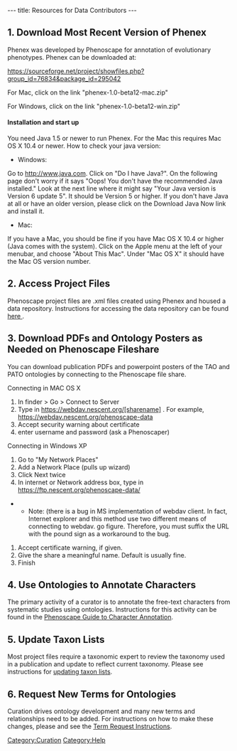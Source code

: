 ---
title: Resources for Data Contributors
---

==1. Download Most Recent Version of Phenex==

Phenex was developed by Phenoscape for annotation of evolutionary phenotypes.  Phenex can be downloaded at:

https://sourceforge.net/project/showfiles.php?group_id=76834&package_id=295042

For Mac, click on the link "phenex-1.0-beta12-mac.zip"

For Windows, click on the link "phenex-1.0-beta12-win.zip"

====Installation and start up====

You need Java 1.5 or newer to run Phenex.  For the Mac this requires Mac OS X 10.4 or newer. How to check your java version:

* Windows:
Go to http://www.java.com.  Click on "Do I have Java?".  On the following page don't worry if it says "Oops!  You don't have the recommended Java installed."  Look at the next line where it might say "Your Java version is Version 6 update 5".  It should be Version 5 or higher.  If you don't have Java at all or have an older version, please click on the Download Java Now link and install it.

* Mac:
If you have a Mac, you should be fine if you have Mac OS X 10.4 or higher (Java comes with the system).  Click on the Apple menu at the left of your menubar, and choose "About This Mac".  Under "Mac OS X" it should have the Mac OS version number.

==2. Access Project Files==

Phenoscape project files are .xml files created using Phenex and housed a data repository.  Instructions for accessing the data repository can be found [[Data Repository Access Instructions | here ]].

==3. Download PDFs and Ontology Posters as Needed on Phenoscape Fileshare ==
You can download publication PDFs and powerpoint posters of the TAO and PATO ontologies by connecting to the Phenoscape file share.

Connecting in MAC OS X
# In finder > Go > Connect to Server
# Type in https://webdav.nescent.org/[sharename] .   For example, https://webdav.nescent.org/phenoscape-data
# Accept security warning about certificate
# enter username and password (ask a Phenoscaper)

Connecting in Windows XP
# Go to "My Network Places"
# Add a Network Place (pulls up wizard)
# Click Next twice
# In internet or Network address box, type in  https://ftp.nescent.org/phenoscape-data/
**Note:  (there is a bug in MS implementation of webdav client. In fact, Internet explorer and this method use two different means of connecting to webdav. go figure. Therefore, you must suffix the URL with the pound sign as a workaround to the bug.
# Accept certificate warning, if given.
# Give the share a meaningful name. Default is usually fine.
# Finish

==4. Use Ontologies to Annotate Characters ==

The primary activity of a curator is to annotate the free-text characters from systematic studies using ontologies.  Instructions for this activity can be found in the [[Guide to Character Annotation | Phenoscape Guide to Character Annotation]].

==5. Update Taxon Lists==

Most project files require a taxonomic expert to review the taxonomy used in a publication and update to reflect current taxonomy. Please see instructions for [[Update Taxon Lists| updating taxon lists]].

==6. Request New Terms for Ontologies==

Curation drives ontology development and many new terms and relationships need to be added. For instructions on how to make these changes, please and see the [[Term_Requests | Term Request Instructions]].

[[Category:Curation]]
[[Category:Help]]